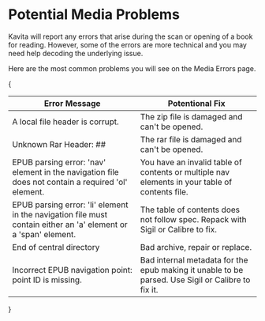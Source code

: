 
# Potential Media Problems
Kavita will report any errors that arise during the scan or opening of a book for reading. However, some of the errors are more technical and you may need help decoding the underlying issue.

Here are the most common problems you will see on the Media Errors page. 

{<table>
  <thead>
    <tr>
      <th>Error Message</th>
      <th align="center">Potentional Fix</th>
    </tr>
  </thead>
  <tbody>
    <tr>
      <td align="left">A local file header is corrupt.</td>
      <td align="left">The zip file is damaged and can't be opened.</td>
    </tr>
    <tr>
      <td align="left">Unknown Rar Header: ##</td>
      <td align="left">The rar file is damaged and can't be opened.</td>
    </tr>
    <tr>
      <td align="left">EPUB parsing error: 'nav' element in the navigation file does not contain a required 'ol' element.</td>
      <td align="left">You have an invalid table of contents or multiple nav elements in your table of contents file.</td>
    </tr>
    <tr>
      <td align="left">EPUB parsing error: 'li' element in the navigation file must contain either an 'a' element or a 'span' element.</td>
      <td align="left">The table of contents does not follow spec. Repack with Sigil or Calibre to fix.</td>
    </tr>
    <tr>
      <td align="left">End of central directory</td>
      <td align="left">Bad archive, repair or replace.</td>
    </tr>
    <tr>
      <td align="left">Incorrect EPUB navigation point: point ID is missing.</td>
      <td align="left">Bad internal metadata for the epub making it unable to be parsed. Use Sigil or Calibre to fix it.</td>
    </tr>
  </tbody>
</table>}